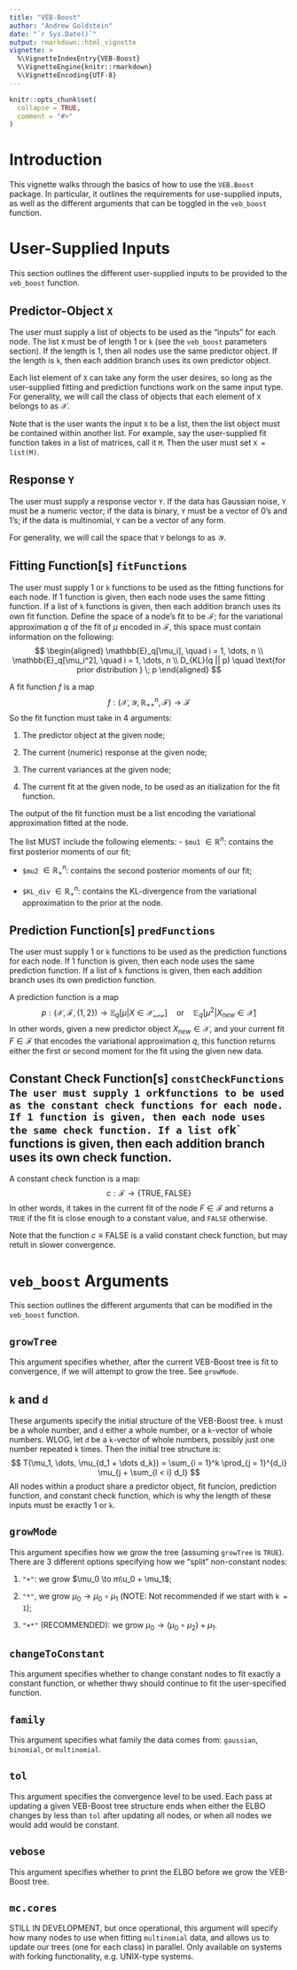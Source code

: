 ```yaml
---
title: "VEB-Boost"
author: "Andrew Goldstein"
date: "`r Sys.Date()`"
output: rmarkdown::html_vignette
vignette: >
  %\VignetteIndexEntry{VEB-Boost}
  %\VignetteEngine{knitr::rmarkdown}
  %\VignetteEncoding{UTF-8}
---
```


```r
knitr::opts_chunk$set(
  collapse = TRUE,
  comment = "#>"
)
```

# Introduction
This vignette walks through the basics of how to use the `VEB.Boost` package. In particular, it outlines the requirements for use-supplied inputs, as well as the different arguments that can be toggled in the `veb_boost` function.


# User-Supplied Inputs
This section outlines the different user-supplied inputs to be provided to the `veb_boost` function.

## Predictor-Object `X`
The user must supply a list of objects to be used as the "inputs" for each node. The list `X` must be of length 1 or `k` (see the `veb_boost` parameters section). If the length is 1, then all nodes use the same predictor object. If the length is `k`, then each addition branch uses its own predictor object.

Each list element of `X` can take any form the user desires, so long as the user-supplied fitting and prediction functions work on the same input type. For generality, we will call the class of objects that each element of `X` belongs to as $\mathcal{X}$.

Note that is the user wants the input `X` to be a list, then the list object must be contained within another list. For example, say the user-supplied fit function takes in a list of matrices, call it `M`. Then the user must set `X = list(M)`.

## Response `Y`
The user must supply a response vector `Y`. If the data has Gaussian noise, `Y` must be a numeric vector; if the data is binary, `Y` must be a vector of 0's and 1's; if the data is multinomial, `Y` can be a vector of any form.

For generality, we will call the space that `Y` belongs to as $\mathcal{Y}$.

## Fitting Function[s] `fitFunctions`
The user must supply 1 or `k` functions to be used as the fitting functions for each node. If 1 function is given, then each node uses the same fitting function. If a list of `k` functions is given, then each addition branch uses its own fit function. Define the space of a node's fit to be $\mathcal{F}$; for the variational approximation $q$ of the fit of $\mu$ encoded in $\mathcal{F}$, this space must contain information on the following:
$$
\begin{aligned}
\mathbb{E}_q[\mu_i], \quad i = 1, \dots, n \\
\mathbb{E}_q[\mu_i^2], \quad i = 1, \dots, n \\
D_{KL}(q || p) \quad \text{for prior distribution } \; p
\end{aligned}
$$

A fit function $f$ is a map
$$
f: (\mathcal{X}, \mathcal{Y}, \mathbb{R}_{++}^n, \mathcal{F}) \to \mathcal{F}
$$
So the fit function must take in 4 arguments:

1. The predictor object at the given node;

2. The current (numeric) response at the given node;

3. The current variances at the given node;

4. The current fit at the given node, to be used as an itialization for the fit function.

The output of the fit function must be a list encoding the variational approximation fitted at the node.

The list MUST include the following elements:
- `$mu1` $\in \mathbb{R}^n$: contains the first posterior moments of our fit;

- `$mu2` $\in \mathbb{R}_+^n$: contains the second posterior moments of our fit;

- `$KL_div` $\in \mathbb{R}_+^n$: contains the KL-divergence from the variational approximation to the prior at the node.


## Prediction Function[s] `predFunctions`
The user must supply 1 or `k` functions to be used as the prediction functions for each node. If 1 function is given, then each node uses the same prediction function. If a list of `k` functions is given, then each addition branch uses its own prediction function.

A prediction function is a map
$$
p: (\mathcal{X}, \mathcal{F}, \{1, 2\}) \to \mathbb{E}_q[\mu|X \in \mathcal{X_{new}}] \quad \text{or} \quad \mathbb{E}_q[\mu^2|X_{new} \in \mathcal{X}]
$$
In other words, given a new predictor object $X_{new} \in \mathcal{X}$, and your current fit $F \in \mathcal{F}$ that encodes the variational approximation $q$, this function returns either the first or second moment for the fit using the given new data.

## Constant Check Function[s] `constCheckFunctions
The user must supply 1 or `k` functions to be used as the constant check functions for each node. If 1 function is given, then each node uses the same check function. If a list of `k` functions is given, then each addition branch uses its own check function.

A constant check function is a map:
$$
c: \mathcal{F} \to \{\text{TRUE}, \text{FALSE}\}
$$
In other words, it takes in the current fit of the node $F \in \mathcal{F}$ and returns a `TRUE` if the fit is close enough to a constant value, and `FALSE` otherwise.

Note that the function $c \equiv \text{FALSE}$ is a valid constant check function, but may retult in slower convergence.

# `veb_boost` Arguments
This section outlines the different arguments that can be modified in the `veb_boost` function.


## `growTree`
This argument specifies whether, after the current VEB-Boost tree is fit to convergence, if we will attempt to grow the tree. See `growMode`.

## `k` and `d`
These arguments specify the initial structure of the VEB-Boost tree. `k` must be a whole number, and `d` either a whole number, or a `k`-vector of whole numbers. WLOG, let `d` be a `k`-vector of whole numbers, possibly just one number repeated `k` times. Then the initial tree structure is:
$$
T(\mu_1, \dots, \mu_{d_1 + \dots d_k}) = \sum_{i = 1}^k \prod_{j = 1}^{d_i} \mu_{j + \sum_{l < i} d_l}
$$
All nodes within a product share a predictor object, fit funcion, prediction function, and constant check function, which is why the length of these inputs must be exactly 1 or `k`.

## `growMode`
This argument specifies how we grow the tree (assuming `growTree` is `TRUE`). There are 3 different options specifying how we "split" non-constant nodes:

1. `"+"`: we grow $\mu_0 \to m\u_0 + \mu_1$;

2. `"*"`, we grow $\mu_0 \to \mu_0 \circ \mu_1$ (NOTE: Not recommended if we start with `k = 1`);

3. `"+*"` (RECOMMENDED): we grow $\mu_0 \to (\mu_0 \circ \mu_2) + \mu_1$.


## `changeToConstant`
This argument specifies whether to change constant nodes to fit exactly a constant function, or whether thwy should continue to fit the user-specified function.

## `family`
This argument specifies what family the data comes from: `gaussian`, `binomial`, or `multinomial`.

## `tol`
This argument specifies the convergence level to be used. Each pass at updating a given VEB-Boost tree structure ends when either the ELBO changes by less than `tol` after updating all nodes, or when all nodes we would add would be constant.

## `vebose`
This argument specifies whether to print the ELBO before we grow the VEB-Boost tree.

## `mc.cores`
STILL IN DEVELOPMENT, but once operational, this argument will specify how many nodes to use when fitting `multinomial` data, and allows us to update our trees (one for each class) in parallel. Only available on systems with forking functionality, e.g. UNIX-type systems.
